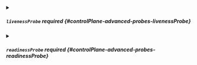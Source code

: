 


<details className="config-field" data-expandable="true">
<summary>

##### `livenessProbe` <span className="config-field-required" data-required="false">required</span> <span className="config-field-type"></span> <span className="config-field-default"></span> <span className="config-field-enum"></span> {#controlPlane-advanced-probes-livenessProbe}



</summary>

<PartialLivenessprobereference />


</details>



<details className="config-field" data-expandable="true">
<summary>

##### `readinessProbe` <span className="config-field-required" data-required="false">required</span> <span className="config-field-type"></span> <span className="config-field-default"></span> <span className="config-field-enum"></span> {#controlPlane-advanced-probes-readinessProbe}



</summary>

<PartialReadinessprobereference />


</details>
